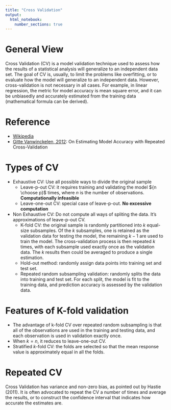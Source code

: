 ```yaml
---
title: "Cross Validation"
output: 
  html_notebook:
    number_sections: true
---
```

  
# General View

Cross Validation (CV) is a model validation technique used to assess how the results of a statistical analysis will generalize to an independent data set. The goal of CV is, usually, to limit the problems like overfitting, or to evaluate how the model will generalize to an independent data. However, cross-validation is not necessary in all cases. For example, in linear regression, the metric for model accuracy is mean square error, and it can be unbiasedly and accurately estimated from the training data (mathematical formula can be derived). 

# Reference
  + [Wikipedia](https://en.wikipedia.org/wiki/Cross-validation_(statistics))
  + [Gitte Vanwinckelen, 2012](https://lirias.kuleuven.be/bitstream/123456789/346385/3/OnEstimatingModelAccuracy.pdf): On Estimating Model Accuracy with Repeated Cross-Validation

# Types of CV

  + Exhaustive CV: Use all possible ways to divide the original sample
    + Leave-p-out CV: it requires training and validating the model ${n \choose p}$ times, where $n$ is the number of observations.  **Computationally infeasible**
    + Leave-one-out CV: special case of leave-p-out. **No excessive computation**
    
  + Non Exhaustive CV: Do not compute all ways of spliting the data. It's approximations of leave-p-out CV.
    + K-fold CV: the original sample is randomly partitioned into $k$ equal-size subsamples. Of the $k$ subsamples, one is retained as the validation data for testing the model, the remaining $k-1$ are used to train the model. The cross-validation process is then repeated $k$ times, with each subsample used exactly once as the validation data. The $k$ results then could be averaged to produce a single estimation.
    + Hold-out method: randomly assign data points into training set and test set. 
    + Repeated random subsampling validation: randomly splits the data into training and test set. For each split, the model is fit to the training data, and prediction accuracy is assessed by the validation data. 
    
# Features of K-fold validation

  + The advantage of k-fold CV over repeated random subsampling is that all of the observations are used in the training and testing data, and each observation is used in validation exactly once.
  + When $k = n$, it reduces to leave-one-out CV. 
  + Stratified $k$-fold CV: the folds are selected so that the mean response value is approximately equal in all the folds.   
  
# Repeated CV
  
  Cross Validation has variance and non-zero bias, as pointed out by Hastie (2011).  It is often advocated to repeat the CV a number of times and average the results, or to construct the confidence interval that indicates how accurate the estimates are.   

    
    
    